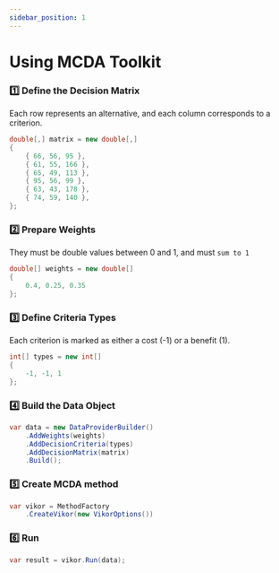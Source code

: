 ```yaml
---
sidebar_position: 1
---
```


# Using MCDA Toolkit

### 1️⃣   Define the Decision Matrix
Each row represents an alternative, and each column corresponds to a criterion.
```csharp
double[,] matrix = new double[,]
{
    { 66, 56, 95 },
    { 61, 55, 166 },
    { 65, 49, 113 },
    { 95, 56, 99 },
    { 63, 43, 178 },
    { 74, 59, 140 },
};
```


### 2️⃣   Prepare Weights
They must be double values between 0 and 1, and must ``sum to 1``
```csharp
double[] weights = new double[]
{
    0.4, 0.25, 0.35
};
```
### 3️⃣   Define Criteria Types

Each criterion is marked as either a cost (-1) or a benefit (1).
```csharp
int[] types = new int[]
{
    -1, -1, 1
};
```

### 4️⃣  Build the Data Object
```csharp
var data = new DataProviderBuilder()
    .AddWeights(weights)
    .AddDecisionCriteria(types)
    .AddDecisionMatrix(matrix)
    .Build();
```

### 5️⃣  Create MCDA method
```csharp
var vikor = MethodFactory
    .CreateVikor(new VikorOptions())
```

### 6️⃣  Run
```csharp
var result = vikor.Run(data);
```
